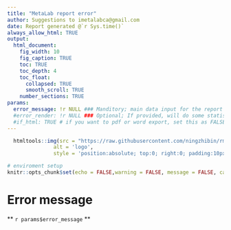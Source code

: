 ```yaml
---
title: "MetaLab report error"
author: Suggestions to imetalabca@gmail.com
date: Report generated @`r Sys.time()`
always_allow_html: TRUE
output:
  html_document:
    fig_width: 10
    fig_caption: TRUE
    toc: TRUE
    toc_depth: 4
    toc_float:
      collapsed: TRUE
      smooth_scroll: TRUE
    number_sections: TRUE
params:  
  error_message: !r NULL ### Manditory; main data input for the report
  #error_render: !r NULL ### Optional; If provided, will do some statistics
  #if_html: TRUE # if you want to pdf or word export, set this as FALSE
---
```


<style type="text/css">
.main-container {
  max-width: 1400px;
  margin-left: auto;
  margin-right: auto;
}
</style>



```r
  htmltools::img(src = "https://raw.githubusercontent.com/ningzhibin/rmdocpu/master/inst/rmd/iMetaReport.png", 
               alt = 'logo', 
               style = 'position:absolute; top:0; right:0; padding:10px;width:100px;height:100px;')

```


```r
# enviroment setup
knitr::opts_chunk$set(echo = FALSE,warning = FALSE, message = FALSE, cache = FALSE, error  = FALSE)

```


# Error message

**  `r params$error_message` **


